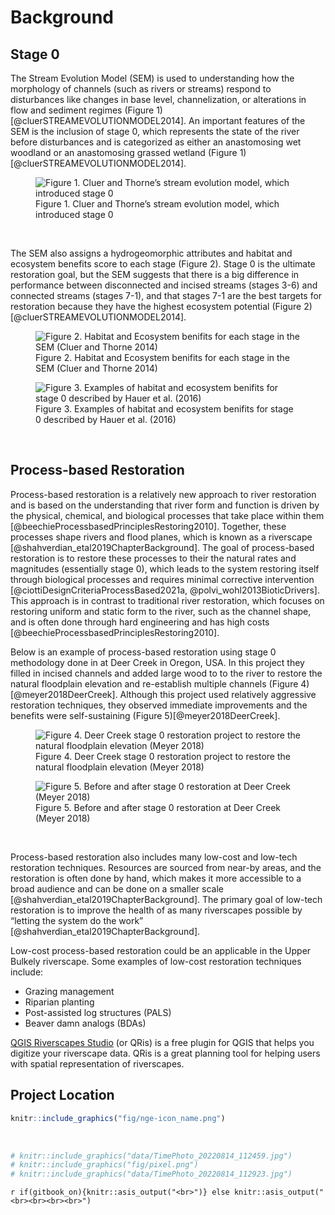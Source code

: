 # Background

## Stage 0
The Stream Evolution Model (SEM) is used to understanding how the morphology of channels (such as rivers or streams) respond to disturbances like changes in base level, channelization, or alterations in flow and sediment regimes (Figure 1)[@cluerSTREAMEVOLUTIONMODEL2014]. An important features of the SEM is the inclusion of stage 0, which represents the state of the river before disturbances and is categorized as either an anastomosing wet woodland or an anastomosing grassed wetland (Figure 1) [@cluerSTREAMEVOLUTIONMODEL2014].

![Figure 1. Cluer and Thorne’s stream evolution model, which introduced stage 0](fig/SEM_stages.png)

<br>

The SEM also assigns a hydrogeomorphic attributes and habitat and ecosystem benefits score to each stage (Figure 2). Stage 0 is the ultimate restoration goal, but the SEM suggests that there is a big difference in performance between disconnected and incised streams (stages 3-6) and connected streams (stages 7-1), and that stages 7-1 are the best targets for restoration because they have the highest ecosystem potential (Figure 2)[@cluerSTREAMEVOLUTIONMODEL2014].

![Figure 2. Habitat and Ecosystem benifits for each stage in the SEM (Cluer and Thorne 2014)](fig/SEM_hab_ben.png)


![Figure 3. Examples of habitat and ecosystem benifits for stage 0 described by Hauer et al. (2016)](fig/benefits.png)

<br>

## Process-based Restoration

Process-based restoration is a relatively new approach to river restoration and is based on the understanding that river form and function is driven by the physical, chemical, and biological processes that take place within them [@beechieProcessbasedPrinciplesRestoring2010]. Together, these processes shape rivers and flood planes, which is known as a riverscape [@shahverdian_etal2019ChapterBackground]. The goal of process-based restoration is to restore these processes to their the natural rates and magnitudes (essentially stage 0), which leads to the system restoring itself through biological processes and requires minimal corrective intervention [@ciottiDesignCriteriaProcessBased2021a, @polvi_wohl2013BioticDrivers]. This approach is in contrast to traditional river restoration, which focuses on restoring uniform and static form to the river, such as the channel shape, and is often done through hard engineering and has high costs [@beechieProcessbasedPrinciplesRestoring2010]. 

Below is an example of process-based restoration using stage 0 methodology done in at Deer Creek in Oregon, USA. In this project they filled in incised channels and added large wood to to the river to restore the natural floodplain elevation and re-establish multiple channels (Figure 4)[@meyer2018DeerCreek]. Although this project used relatively aggressive restoration techniques, they observed immediate improvements and the benefits were self-sustaining (Figure 5)[@meyer2018DeerCreek].

![Figure 4. Deer Creek stage 0 restoration project to restore the natural floodplain elevation (Meyer 2018)](fig/stage0_before_after.png)


![Figure 5. Before and after stage 0 restoration at Deer Creek (Meyer 2018)](fig/deer_creek_before_after.png)

<br>

Process-based restoration also includes many low-cost and low-tech restoration techniques. Resources are sourced from near-by areas, and the restoration is often done by hand, which makes it more accessible to a broad audience and can be done on a smaller scale [@shahverdian_etal2019ChapterBackground]. The primary goal of low-tech restoration is to improve the health of as many riverscapes possible by "letting the system do the work" [@shahverdian_etal2019ChapterBackground].

Low-cost process-based restoration could be an applicable in the Upper Bulkely riverscape. Some examples of low-cost restoration techniques include:

* Grazing management
* Riparian planting
* Post-assisted log structures (PALS)
* Beaver damn analogs (BDAs)

[QGIS Riverscapes Studio](https://qris.riverscapes.net/) (or QRis) is a free plugin for QGIS that helps you digitize your riverscape data. QRis is a great planning tool for helping users with spatial representation of riverscapes. 


## Project Location

```r
knitr::include_graphics("fig/nge-icon_name.png")
```

<br>

```r
# knitr::include_graphics("data/TimePhoto_20220814_112459.jpg")
# knitr::include_graphics("fig/pixel.png")
# knitr::include_graphics("data/TimePhoto_20220814_112923.jpg")
```


`r if(gitbook_on){knitr::asis_output("<br>")} else knitr::asis_output("<br><br><br><br>")`


